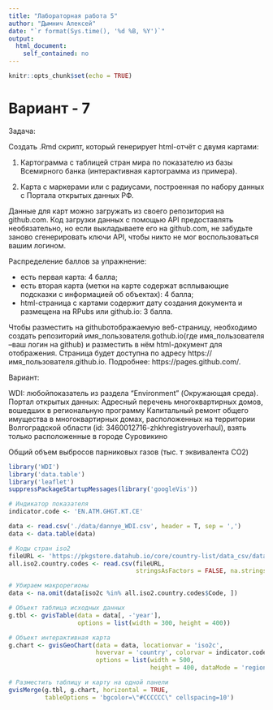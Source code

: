```yaml
---
title: "Лабораторная работа 5"
author: "Дымнич Алексей"
date: "`r format(Sys.time(), '%d %B, %Y')`"
output: 
  html_document:
    self_contained: no
---
```


```r
knitr::opts_chunk$set(echo = TRUE)
```

# Вариант - 7

Задача:

Создать .Rmd скрипт, который генерирует html-отчёт с двумя картами:

1. Картограмма с таблицей стран мира по показателю из базы Всемирного банка (интерактивная картограмма из примера).

2. Карта с маркерами или с радиусами, построенная по набору данных с Портала открытых данных РФ.

Данные для карт можно загружать из своего репозитория на github.com. Код загрузки данных  с  помощью  API  предоставлять  необязательно,  но  если  выкладываете  его  на github.com,  не  забудьте  заново  сгенерировать  ключи  API,  чтобы  никто  не  мог воспользоваться вашим логином.

Распределение баллов за упражнение:

* есть первая карта: 4 балла;
* есть вторая карта (метки на карте содержат всплывающие подсказки с информацией об объектах): 4 балла;
* html-страница с картами содержит дату создания документа и размещена на RPubs или github.io: 3 балла.

Чтобы  разместить  на githubотображаемую  веб-страницу,  необходимо  создать репозиторий имя_пользователя.gothub.io(где имя_пользователя –ваш логин на github) и разместить в нём html-документ для отображения. Страница будет доступна по адресу https://имя_пользователя.github.io. Подробнее: https://pages.github.com/.

Вариант:

WDI: любойпоказатель из раздела "Environment" (Окружающая среда). Портал открытых данных: Адресный перечень многоквартирных домов, вошедших в региональную программу Капитальный ремонт общего имущества в многоквартирных домах, расположенных на территории Волгоградской области (id: 3460012716-zhkhregistryoverhaul), взять только расположенные в городе Суровикино

Общий объем выбросов парниковых газов (тыс. т эквивалента CO2)

```r
library('WDI')
library('data.table')
library('leaflet')
suppressPackageStartupMessages(library('googleVis'))

# Индикатор показателя
indicator.code <- 'EN.ATM.GHGT.KT.CE'

data <- read.csv('./data/dannye_WDI.csv', header = T, sep = ',')
data <- data.table(data)

# Коды стран iso2
fileURL <- 'https://pkgstore.datahub.io/core/country-list/data_csv/data/d7c9d7cfb42cb69f4422dec222dbbaa8/data_csv.csv'
all.iso2.country.codes <- read.csv(fileURL, 
                                   stringsAsFactors = FALSE, na.strings = '.')

# Убираем макрорегионы
data <- na.omit(data[iso2c %in% all.iso2.country.codes$Code, ])

# Объект таблица исходных данных
g.tbl <- gvisTable(data = data[, -'year'], 
                   options = list(width = 300, height = 400))

# Объект интерактивная карта
g.chart <- gvisGeoChart(data = data, locationvar = 'iso2c',
                        hovervar = 'country', colorvar = indicator.code,
                        options = list(width = 500, 
                                       height = 400, dataMode = 'regions'))

# Разместить таблицу и карту на одной панели
gvisMerge(g.tbl, g.chart, horizontal = TRUE,
          tableOptions = 'bgcolor=\"#CCCCCC\" cellspacing=10')
```
